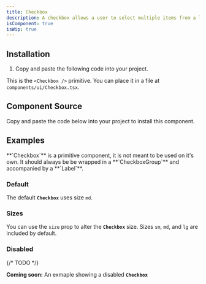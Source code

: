 ```yaml
---
title: Checkbox
description: A checkbox allows a user to select multiple items from a list of individual items, or to mark one individual item as selected.
isComponent: true
isWip: true
---
```


## Installation

1. Copy and paste the following code into your project.

This is the `<Checkbox />` primitive. You can place it in a file at `components/ui/Checkbox.tsx`.

## Component Source

Copy and paste the code below into your project to install this component.

<ComponentSource src="../../packages/ui/src/Checkbox.tsx" />

## Examples

<Callout type="important">
  **`Checkbox`** is a primitive component, it is not meant to be used on it's
  own. It should always be be wrapped in a **`CheckboxGroup`** and accompanied
  by a **`Label`**.
</Callout>

### Default

The default **`Checkbox`** uses size `md`.

<ComponentExample name="Checkbox" story="default" />

### Sizes

You can use the `size` prop to alter the **`Checkbox`** size. Sizes `sm`, `md`, and `lg` are included by default.

<ComponentExample name="Checkbox" story="sizes" />

### Disabled

{/* TODO */}

**Coming soon:** An exmaple showing a disabled **`Checkbox`**
